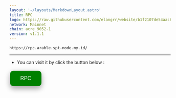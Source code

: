 ```yaml
---
layout: '~/layouts/MarkdownLayout.astro'
title: RPC
logo: https://raw.githubusercontent.com/elangrr/website/b1f2107de54aac66c3eead76c7c87775434683b6/src/icons/acre.svg
network: Mainnet
chain: acre_9052-1
version: v1.1.1
---
```

```
https://rpc.arable.spt-node.my.id/
```
--------------

- You can visit it by click the button below :
<a href="https://rpc.acre.indonode.net/" target="_blank">
  <button style="background-color: green; border: none; color: white; padding: 15px 32px; text-align: center; text-decoration: none; display: inline-block; font-size: 16px; margin: 4px 2px; cursor: pointer; border-radius: 10px; box-shadow: 0 8px 16px 0 rgba(0,0,0,0.2), 0 6px 20px 0 rgba(0,0,0,0.19);" onmouseover="this.style.boxShadow='0 0 0 4px rgba(0,255,0,0.5)'" onmouseout="this.style.boxShadow='0 8px 16px 0 rgba(0,0,0,0.2), 0 6px 20px 0 rgba(0,0,0,0.19)'">RPC</button>
</a>
